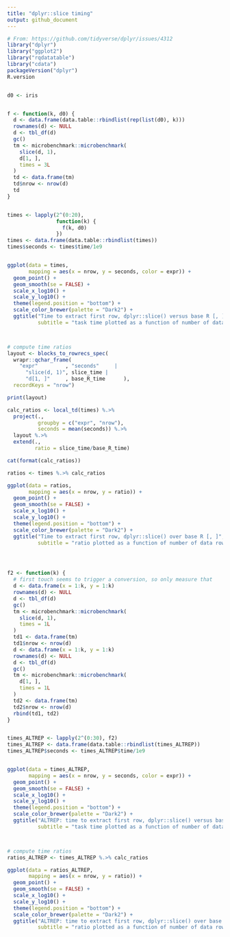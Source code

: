```yaml
---
title: "dplyr::slice timing"
output: github_document
---
```


```r
# From: https://github.com/tidyverse/dplyr/issues/4312
library("dplyr")
library("ggplot2")
library("rqdatatable")
library("cdata")
packageVersion("dplyr")
R.version


d0 <- iris


f <- function(k, d0) {
  d <- data.frame(data.table::rbindlist(rep(list(d0), k)))
  rownames(d) <- NULL
  d <- tbl_df(d)
  gc()
  tm <- microbenchmark::microbenchmark(
    slice(d, 1),
    d[1, ],
    times = 3L
  )
  td <- data.frame(tm)
  td$nrow <- nrow(d)
  td
}


times <- lapply(2^(0:20), 
                function(k) {
                  f(k, d0)
                })
times <- data.frame(data.table::rbindlist(times))
times$seconds <- times$time/1e9


ggplot(data = times, 
       mapping = aes(x = nrow, y = seconds, color = expr)) + 
  geom_point() + 
  geom_smooth(se = FALSE) + 
  scale_x_log10() + 
  scale_y_log10() + 
  theme(legend.position = "bottom") +
  scale_color_brewer(palette = "Dark2") +
  ggtitle("Time to extract first row, dplyr::slice() versus base R [, ]",
          subtitle = "task time plotted as a function of number of data rows")



# compute time ratios
layout <- blocks_to_rowrecs_spec(
  wrapr::qchar_frame(
    "expr"         , "seconds"     |
      "slice(d, 1)", slice_time |
      "d[1, ]"     , base_R_time      ),
  recordKeys = "nrow")

print(layout)

calc_ratios <- local_td(times) %.>%
  project(., 
          groupby = c("expr", "nrow"),
          seconds = mean(seconds)) %.>%
  layout %.>%
  extend(.,
         ratio = slice_time/base_R_time)

cat(format(calc_ratios))

ratios <- times %.>% calc_ratios

ggplot(data = ratios, 
       mapping = aes(x = nrow, y = ratio)) +
  geom_point() + 
  geom_smooth(se = FALSE) + 
  scale_x_log10() + 
  scale_y_log10() + 
  theme(legend.position = "bottom") +
  scale_color_brewer(palette = "Dark2") +
  ggtitle("Time to extract first row, dplyr::slice() over base R [, ]",
          subtitle = "ratio plotted as a function of number of data rows")




f2 <- function(k) {
  # first touch seems to trigger a conversion, so only measure that
  d <- data.frame(x = 1:k, y = 1:k)
  rownames(d) <- NULL
  d <- tbl_df(d)
  gc()
  tm <- microbenchmark::microbenchmark(
    slice(d, 1),
    times = 1L
  )
  td1 <- data.frame(tm)
  td1$nrow <- nrow(d)
  d <- data.frame(x = 1:k, y = 1:k)
  rownames(d) <- NULL
  d <- tbl_df(d)
  gc()
  tm <- microbenchmark::microbenchmark(
    d[1, ],
    times = 1L
  )
  td2 <- data.frame(tm)
  td2$nrow <- nrow(d)
  rbind(td1, td2)
}


times_ALTREP <- lapply(2^(0:30), f2)
times_ALTREP <- data.frame(data.table::rbindlist(times_ALTREP))
times_ALTREP$seconds <- times_ALTREP$time/1e9


ggplot(data = times_ALTREP, 
       mapping = aes(x = nrow, y = seconds, color = expr)) + 
  geom_point() + 
  geom_smooth(se = FALSE) + 
  scale_x_log10() + 
  scale_y_log10() + 
  theme(legend.position = "bottom") +
  scale_color_brewer(palette = "Dark2") +
  ggtitle("ALTREP: time to extract first row, dplyr::slice() versus base R [, ]",
          subtitle = "task time plotted as a function of number of data rows")



# compute time ratios
ratios_ALTREP <- times_ALTREP %.>% calc_ratios

ggplot(data = ratios_ALTREP, 
       mapping = aes(x = nrow, y = ratio)) +
  geom_point() + 
  geom_smooth(se = FALSE) + 
  scale_x_log10() + 
  scale_y_log10() + 
  theme(legend.position = "bottom") +
  scale_color_brewer(palette = "Dark2") +
  ggtitle("ALTREP: time to extract first row, dplyr::slice() over base R [, ]",
          subtitle = "ratio plotted as a function of number of data rows")
```

